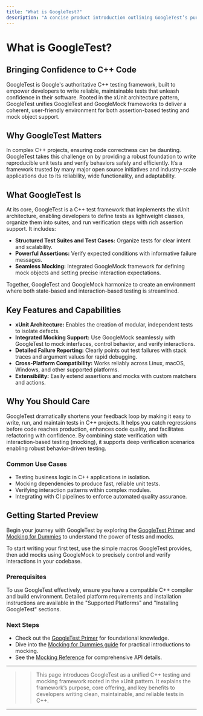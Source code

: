 ```yaml
---
title: "What is GoogleTest?"
description: "A concise product introduction outlining GoogleTest’s purpose as Google’s C++ testing framework, its xUnit heritage, and how it unifies GoogleTest and GoogleMock. Learn about its longstanding reliability and wide adoption in major open source and industry projects."
---
```


# What is GoogleTest?

## Bringing Confidence to C++ Code

GoogleTest is Google's authoritative C++ testing framework, built to empower developers to write reliable, maintainable tests that unleash confidence in their software. Rooted in the xUnit architecture pattern, GoogleTest unifies GoogleTest and GoogleMock frameworks to deliver a coherent, user-friendly environment for both assertion-based testing and mock object support.

## Why GoogleTest Matters

In complex C++ projects, ensuring code correctness can be daunting. GoogleTest takes this challenge on by providing a robust foundation to write reproducible unit tests and verify behaviors safely and efficiently. It’s a framework trusted by many major open source initiatives and industry-scale applications due to its reliability, wide functionality, and adaptability.

## What GoogleTest Is

At its core, GoogleTest is a C++ test framework that implements the xUnit architecture, enabling developers to define tests as lightweight classes, organize them into suites, and run verification steps with rich assertion support. It includes:

- **Structured Test Suites and Test Cases:** Organize tests for clear intent and scalability.
- **Powerful Assertions:** Verify expected conditions with informative failure messages.
- **Seamless Mocking:** Integrated GoogleMock framework for defining mock objects and setting precise interaction expectations.

Together, GoogleTest and GoogleMock harmonize to create an environment where both state-based and interaction-based testing is streamlined.

## Key Features and Capabilities

- **xUnit Architecture:** Enables the creation of modular, independent tests to isolate defects.
- **Integrated Mocking Support:** Use GoogleMock seamlessly with GoogleTest to mock interfaces, control behavior, and verify interactions.
- **Detailed Failure Reporting:** Clearly points out test failures with stack traces and argument values for rapid debugging.
- **Cross-Platform Compatibility:** Works reliably across Linux, macOS, Windows, and other supported platforms.
- **Extensibility:** Easily extend assertions and mocks with custom matchers and actions.

## Why You Should Care

GoogleTest dramatically shortens your feedback loop by making it easy to write, run, and maintain tests in C++ projects. It helps you catch regressions before code reaches production, enhances code quality, and facilitates refactoring with confidence. By combining state verification with interaction-based testing (mocking), it supports deep verification scenarios enabling robust behavior-driven testing.

### Common Use Cases

- Testing business logic in C++ applications in isolation.
- Mocking dependencies to produce fast, reliable unit tests.
- Verifying interaction patterns within complex modules.
- Integrating with CI pipelines to enforce automated quality assurance.

## Getting Started Preview

Begin your journey with GoogleTest by exploring the [GoogleTest Primer](/overview/introduction-foundations/product-overview) and [Mocking for Dummies](/gmock_for_dummies.html) to understand the power of tests and mocks.

To start writing your first test, use the simple macros GoogleTest provides, then add mocks using GoogleMock to precisely control and verify interactions in your codebase.

### Prerequisites

To use GoogleTest effectively, ensure you have a compatible C++ compiler and build environment. Detailed platform requirements and installation instructions are available in the "Supported Platforms" and "Installing GoogleTest" sections.

### Next Steps

- Check out the [GoogleTest Primer](/overview/introduction-foundations/product-overview) for foundational knowledge.
- Dive into the [Mocking for Dummies guide](/gmock_for_dummies.html) for practical introductions to mocking.
- See the [Mocking Reference](/reference/mocking.html) for comprehensive API details.

---

>> This page introduces GoogleTest as a unified C++ testing and mocking framework rooted in the xUnit pattern. It explains the framework’s purpose, core offering, and key benefits to developers writing clean, maintainable, and reliable tests in C++.

---